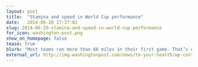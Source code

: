 ```yaml
---
layout: post
title:  "Stamina and speed in World Cup performance"
date:   2014-06-20 17:37:02
slug: 2014-06-20-stamina-and-speed-in-world-cup-performance
for_icon: washington-post.png
show_on_homepage: false
tease: true
blurb: "Most teams ran more than 66 miles in their first game. That’s equivalent to 1,011 trips the length of the field."
external_url: http://img.washingtonpost.com/news/to-your-health/wp-content/uploads/sites/26/2014/06/Soccer_speed3.jpg
---
```


